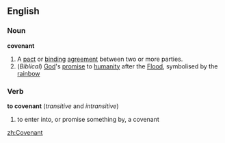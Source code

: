 ==English==
===Noun===
'''covenant'''
#A [[pact]] or [[binding]] [[agreement]] between two or more parties.
#(''Biblical'') [[God]]'s [[promise]] to [[humanity]] after the [[Flood]], symbolised by the [[rainbow]]
===Verb===
'''to covenant'''  (''transitive'' and ''intransitive'')
# to enter into, or promise something by, a covenant

[[zh:Covenant]]